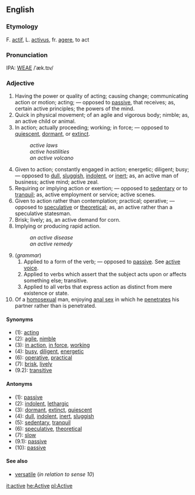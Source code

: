 ==English==
===Etymology===
F. [[actif]], L. [[activus]], fr. [[agere]], to act

===Pronunciation===
IPA: [[WEAE]] /ˈæk.tɪv/

===Adjective===
# Having the power or quality of acting; causing change; communicating action or motion; acting; &mdash; opposed to [[passive]], that receives; as, certain active principles; the powers of the mind.
# Quick in physical movement; of an agile and vigorous body; nimble; as, an active child or animal.
# In action; actually proceeding; working; in force; &mdash; opposed to [[quiescent]], [[dormant]], or [[extinct]].
#:''active laws''
#:''active hostilities''
#:''an active volcano''
# Given to action; constantly engaged in action; energetic; diligent; busy; &mdash; opposed to [[dull]], [[sluggish]], [[indolent]], or [[inert]]; as, an active man of business; active mind; active zeal.
# Requiring or implying action or exertion; &mdash; opposed to [[sedentary]] or to [[tranquil]]; as, active employment or service; active scenes.
# Given to action rather than contemplation; practical; operative; &mdash; opposed to [[speculative]] or [[theoretical]]; as, an active rather than a speculative statesman.
# Brisk; lively; as, an active demand for corn.
# Implying or producing rapid action.
#:''an active disease''
#:''an active remedy''
# (''grammar'')
##Applied to a form of the verb; &mdash; opposed to [[passive]]. See [[active voice]].
##Applied to verbs which assert that the subject acts upon or affects something else; transitive.
##Applied to all verbs that express action as distinct from mere existence or state.
#Of a [[homosexual]] man, enjoying [[anal sex]] in which he [[penetrate|penetrates]] his partner rather than is penetrated.

====Synonyms====
*(1): [[acting]]
*(2): [[agile]], [[nimble]]
*(3): [[in action]], [[in force]], [[working]]
*(4): [[busy]], [[diligent]], [[energetic]]
*(6): [[operative]], [[practical]]
*(7): [[brisk]], [[lively]]
*(9.2): [[transitive]]

====Antonyms====
*(1): [[passive]]
*(2): [[indolent]], [[lethargic]]
*(3): [[dormant]], [[extinct]], [[quiescent]]
*(4): [[dull]], [[indolent]], [[inert]], [[sluggish]]
*(5): [[sedentary]], [[tranquil]]
*(6): [[speculative]], [[theoretical]]
*(7): [[slow]]
*(9.1): [[passive]]
*(10): [[passive]]

====See also====
*[[versatile]] (''in relation to sense 10'')

[[it:active]]
[[he:Active]]
[[pl:Active]]